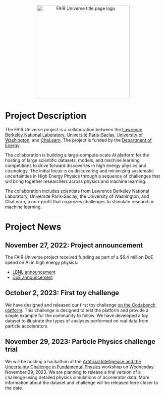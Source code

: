 <center><a><img src="images/FAIRUniverse.png" alt="FAIR Universe title page logo" width="300px"/></a></center>

# Project Description

The FAIR Universe project is a collaboration between the [Lawrence Berkeley National Laboratory](https://www.lbl.gov/), [Université Paris-Saclay](https://www.universite-paris-saclay.fr/en), [University of Washington](https://www.washington.edu/), and [ChaLearn](https://chalearn.org/). The project is funded by the [Department of Energy](https://www.energy.gov/).

The collaboration is building a large-compute-scale AI platform for the hosting of large scientific datasets, models, and machine learning competitions to drive forward discoveries in high energy physics and cosmology. The initial focus is on discovering and minimizing systematic uncertainties in High Energy Physics through a sequence of challenges that will bring together researchers across physics and machine learning.

The collaboration includes scientists from Lawrence Berkeley National Laboratory, Université Paris-Saclay, the University of Washington, and ChaLearn, a non-profit that organizes challenges to stimulate research in machine learning.

# Project News 

## November 27, 2022: Project announcement

The FAIR Universe project received funding as part of a $6.4 million DoE spend on AI in high energy physics:

- [LBNL announcement](https://cs.lbl.gov/news-media/news/2022/new-fair-universe-project-aims-to-build-supercomputer-scale-ai-benchmarks-for-hep-and-beyond/) 
- [DoE announcement](https://www.newswise.com/doescience/department-of-energy-announces-6-4-million-for-artificial-intelligence-research-in-high-energy-physics/?article_id=779782)

## October 2, 2023: First toy challenge

We have designed and released our first toy challenge [on the Codabench platform](https://www.codabench.org/competitions/1152/). This challenge is designed to test the platform and provide a simple example for the community to follow. We have developed a toy dataset to illustrate the types of analyses performed on real data from particle accelerators.


## November 29, 2023: Particle Physics challenge trial

We will be hosting a hackathon at the [Artificial Intelligence and the Uncertainty Challenge in Fundamental Physics](https://indico.cern.ch/event/1067246/) workshop on Wednesday November 29, 2023. We are planning to release a tiral version of a challenge using detailed physics simulations of accelerator data. More information about the dataset and challenge will be released here closer to the date.

<!-- Learn about our recent work: [Blog Posts](/about.qmd#blog) • [Presentations](/about.qmd#slides) • [Annual Reports](https://github.com/NASA-Openscapes/how_we_work) • [Flywheel Preprint](https://nasa-openscapes.github.io/about.html#flywheel-preprint) • [White Paper: The Value of Hosted JupyterHubs](https://nasa-openscapes.github.io/about.html#white-paper-value-of-hosted-jupyterhubs)  -->

<!-- Please connect with us on Twitter [\@openscapes](https://twitter.com/openscapes) or join [our newsletter](https://docs.google.com/forms/d/e/1FAIpQLSdgVXRp3V-w94GPWkR31RUfyBl37EphdQSlCOcnyeNlf8OLWw/viewform) -->

